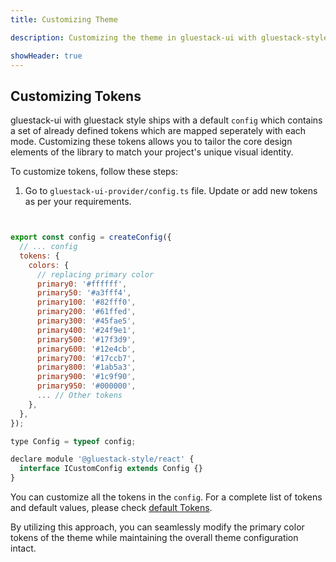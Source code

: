 ```yaml
---
title: Customizing Theme 

description: Customizing the theme in gluestack-ui with gluestack-style involves defining a theme configuration and applying it using GluestackUIProvider, enabling you to style your application's visual elements according to your design preferences.

showHeader: true
---
```



<Meta title="with-gluestack/Guides/Theme Configuration/Customizing Theme" />


## Customizing Tokens


gluestack-ui with gluestack style ships with a default `config` which contains a set of already defined tokens which are mapped seperately with each mode.
Customizing these tokens allows you to tailor the core design elements of the library to match your project's unique visual identity. 

To customize tokens, follow these steps:

1. Go to `gluestack-ui-provider/config.ts` file. Update or add new tokens as per your requirements.

<CollapsibleCode>

```jsx


export const config = createConfig({
  // ... config
  tokens: {
    colors: {
      // replacing primary color
      primary0: '#ffffff',
      primary50: '#a3fff4',
      primary100: '#82fff0',
      primary200: '#61ffed',
      primary300: '#45fae5',
      primary400: '#24f9e1',
      primary500: '#17f3d9',
      primary600: '#12e4cb',
      primary700: '#17ccb7',
      primary800: '#1ab5a3',
      primary900: '#1c9f90',
      primary950: '#000000',
      ... // Other tokens
    },
  },
});

type Config = typeof config;

declare module '@gluestack-style/react' {
  interface ICustomConfig extends Config {}
}

```
</CollapsibleCode>

You can customize all the tokens in the `config`. For a complete list of tokens and default values, please check [default Tokens](https://gluestack.io/ui/gluestack-style/docs/theme-configuration/default-tokens).

By utilizing this approach, you can seamlessly modify the primary color tokens of the theme while maintaining the overall theme configuration intact.